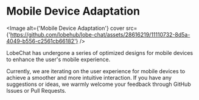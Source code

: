 # Mobile Device Adaptation

<Image alt={'Mobile Device Adaptation'} cover src={'https://github.com/lobehub/lobe-chat/assets/28616219/11110732-8d5a-4049-b556-c2561cb66182'} />

LobeChat has undergone a series of optimized designs for mobile devices to enhance the user's mobile experience.

Currently, we are iterating on the user experience for mobile devices to achieve a smoother and more intuitive interaction. If you have any suggestions or ideas, we warmly welcome your feedback through GitHub Issues or Pull Requests.
